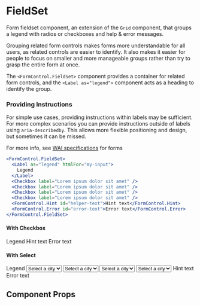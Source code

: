 
<Meta
  title="Components/Forms/FormControl/FieldSet"
  component={FormControl.FieldSet}
/>

# FieldSet

Form fieldset component, an extension of the `Grid` component, that groups a legend with radios or checkboxes and help & error messages.

Grouping related form controls makes forms more understandable for all users, as related controls are easier to identify. It also makes it easier for people to focus on smaller and more manageable groups rather than try to grasp the entire form at once.

The `<FormControl.FieldSet>` component provides a container for related form controls, and the `<Label as="legend">` component acts as a heading to identify the group.

### Providing Instructions

For simple use cases, providing instructions within labels may be sufficient. For more complex scenarios you can provide instructions outside of labels using `aria-describedby`. This allows more flexible positioning and design, but sometimes it can be missed.

For more info, see [WAI specifications](https://www.w3.org/WAI/tutorials/forms/) for forms

```jsx
<FormControl.FieldSet>
  <Label as="legend" htmlFor="my-input">
    Legend
  </Label>
  <Checkbox label="Lorem ipsum dolor sit amet" />
  <Checkbox label="Lorem ipsum dolor sit amet" />
  <Checkbox label="Lorem ipsum dolor sit amet" />
  <Checkbox label="Lorem ipsum dolor sit amet" />
  <FormControl.Hint id="helper-text">Hint text</FormControl.Hint>
  <FormControl.Error id="error-text">Error text</FormControl.Error>
</FormControl.FieldSet>
```

#### With Checkbox

<Preview>
  <Story name="checkbox">
    <FormControl.FieldSet>
      <Label as="legend" htmlFor="my-input">
        Legend
      </Label>
      <Checkbox label="Lorem ipsum dolor sit amet" />
      <Checkbox label="Lorem ipsum dolor sit amet" />
      <Checkbox label="Lorem ipsum dolor sit amet" />
      <Checkbox label="Lorem ipsum dolor sit amet" />
      <FormControl.Hint id="helper-text">Hint text</FormControl.Hint>
      <FormControl.Error id="error-text">Error text</FormControl.Error>
    </FormControl.FieldSet>
  </Story>
</Preview>

#### With Select

<Preview>
  <Story name="select">
    <FormControl.FieldSet>
      <Label as="legend" htmlFor="my-input">
        Legend
      </Label>
      <Select label="Lorem ipsum dolor sit amet" name="city" mb={3}>
        <option>Select a city</option>
        <option>Toronto</option>
        <option>Istanbul</option>
      </Select>
      <Select label="Lorem ipsum dolor sit amet" name="city" mb={3}>
        <option>Select a city</option>
        <option>Toronto</option>
        <option>Istanbul</option>
      </Select>
      <Select label="Lorem ipsum dolor sit amet" name="city" mb={3}>
        <option>Select a city</option>
        <option>Toronto</option>
        <option>Istanbul</option>
      </Select>
      <Select label="Lorem ipsum dolor sit amet" name="city" mb={3}>
        <option>Select a city</option>
        <option>Toronto</option>
        <option>Istanbul</option>
      </Select>
      <FormControl.Hint id="helper-text">Hint text</FormControl.Hint>
      <FormControl.Error id="error-text">Error text</FormControl.Error>
    </FormControl.FieldSet>
  </Story>
</Preview>

## Component Props

<Props of={FormControl.FieldSet} />
